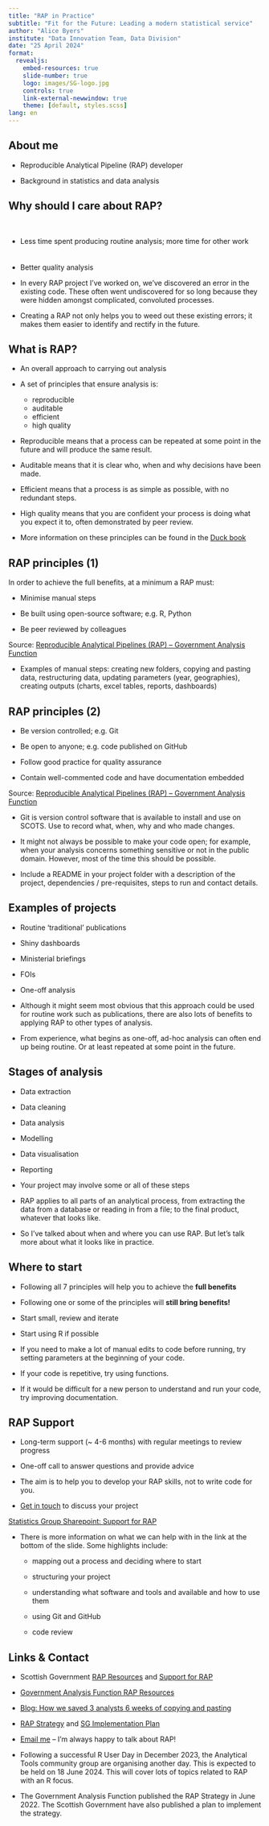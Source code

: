 ```yaml
---
title: "RAP in Practice"
subtitle: "Fit for the Future: Leading a modern statistical service"
author: "Alice Byers"
institute: "Data Innovation Team, Data Division"
date: "25 April 2024"
format:
  revealjs: 
    embed-resources: true
    slide-number: true
    logo: images/SG-logo.jpg
    controls: true
    link-external-newwindow: true
    theme: [default, styles.scss]
lang: en
---
```


## About me

* Reproducible Analytical Pipeline (RAP) developer

* Background in statistics and data analysis


## Why should I care about RAP?

<br>

::: {.incremental}

* Less time spent producing routine analysis; more time for other work

<div style="line-height:50%;"><br></div>

* Better quality analysis

:::

::: {.notes}
* In every RAP project I've worked on, we've discovered an error in the existing code. These often went undiscovered for so long because they were hidden amongst complicated, convoluted processes.

* Creating a RAP not only helps you to weed out these existing errors; it makes them easier to identify and rectify in the future.
:::


## What is RAP?

* An overall approach to carrying out analysis

* A set of principles that ensure analysis is:

   * reproducible
   * auditable
   * efficient
   * high quality
   
::: {.notes}
* Reproducible means that a process can be repeated at some point in the future and will produce the same result.

* Auditable means that it is clear who, when and why decisions have been made.

* Efficient means that a process is as simple as possible, with no redundant steps.

* High quality means that you are confident your process is doing what you expect it to, often demonstrated by peer review.

* More information on these principles can be found in the [Duck book](https://best-practice-and-impact.github.io/qa-of-code-guidance/principles.html)
:::
   
   
## RAP principles (1)

In order to achieve the full benefits, at a minimum a RAP must:

::: {.incremental}

* Minimise manual steps

* Be built using open-source software; e.g. R, Python

* Be peer reviewed by colleagues

:::

::: {.footer}
Source: [Reproducible Analytical Pipelines (RAP) – Government Analysis Function](https://analysisfunction.civilservice.gov.uk/support/reproducible-analytical-pipelines/)
:::

::: {.notes}
* Examples of manual steps: creating new folders, copying and pasting data, restructuring data, updating parameters (year, geographies), creating outputs (charts, excel tables, reports, dashboards) 

:::


## RAP principles (2)

::: {.incremental}

* Be version controlled; e.g. Git

* Be open to anyone; e.g. code published on GitHub

* Follow good practice for quality assurance

* Contain well-commented code and have documentation embedded

:::

::: footer
Source: [Reproducible Analytical Pipelines (RAP) – Government Analysis Function](https://analysisfunction.civilservice.gov.uk/support/reproducible-analytical-pipelines/)
:::

::: {.notes}
* Git is version control software that is available to install and use on SCOTS. Use to record what, when, why and who made changes. 

* It might not always be possible to make your code open; for example, when your analysis concerns something sensitive or not in the public domain. However, most of the time this should be possible. 

* Include a README in your project folder with a description of the project, dependencies / pre-requisites, steps to run and contact details.
:::

   
## Examples of projects

* Routine 'traditional' publications

* Shiny dashboards

* Ministerial briefings

* FOIs

* One-off analysis
   
::: {.notes}
* Although it might seem most obvious that this approach could be used for routine work such as publications, there are also lots of benefits to applying RAP to other types of analysis.

* From experience, what begins as one-off, ad-hoc analysis can often end up being routine. Or at least repeated at some point in the future. 
:::


## Stages of analysis

* Data extraction

* Data cleaning

* Data analysis

* Modelling

* Data visualisation

* Reporting

::: {.notes}
* Your project may involve some or all of these steps

* RAP applies to all parts of an analytical process, from extracting the data from a database or reading in from a file; to the final product, whatever that looks like.

* So I've talked about when and where you can use RAP. But let's talk more about what it looks like in practice.
:::


## Where to start

* Following all 7 principles will help you to achieve the **full benefits**

::: {.incremental}

* Following one or some of the principles will **still bring benefits!**

* Start small, review and iterate

:::

::: {.notes}
* Start using R if possible

* If you need to make a lot of manual edits to code before running, try setting parameters at the beginning of your code.

* If your code is repetitive, try using functions.

* If it would be difficult for a new person to understand and run your code, try improving documentation.
:::


## RAP Support

* Long-term support (~ 4-6 months) with regular meetings to review progress

* One-off call to answer questions and provide advice

* The aim is to help you to develop your RAP skills, not to write code for you.

* [Get in touch](mailto:alice.byers@gov.scot;thomas.wilson@gov.scot?subject=RAP Support) to discuss your project

::: {.footer}
[Statistics Group Sharepoint: Support for RAP](https://scotsconnect.sharepoint.com/sites/StatisticsGroup-Org-SG/SitePages/Support-for-Reproducible-Analytical-Pipelines.aspx)
:::

::: {.notes}
* There is more information on what we can help with in the link at the bottom of the slide. Some highlights include:

   * mapping out a process and deciding where to start
   
   * structuring your project
   
   * understanding what software and tools and available and how to use them
   
   * using Git and GitHub
   
   * code review
:::


## Links & Contact

* Scottish Government [RAP Resources](https://scotsconnect.sharepoint.com/sites/StatisticsGroup-Org-SG/SitePages/Reproducible-Analytical-Pipelines-Resources.aspx) and [Support for RAP](https://scotsconnect.sharepoint.com/sites/StatisticsGroup-Org-SG/SitePages/Support-for-Reproducible-Analytical-Pipelines.aspx)

* [Government Analysis Function RAP Resources](https://analysisfunction.civilservice.gov.uk/support/reproducible-analytical-pipelines/)

* [Blog: How we saved 3 analysts 6 weeks of copying and pasting](https://blogs.gov.scot/statistics/2023/07/24/reproducible-analytical-pipelines-how-we-saved-3-analysts-6-weeks-of-copying-and-pasting/)

* [RAP Strategy](https://analysisfunction.civilservice.gov.uk/policy-store/reproducible-analytical-pipelines-strategy/) and [SG Implementation Plan](https://analysisfunction.civilservice.gov.uk/support/reproducible-analytical-pipelines/departmental-rap-plans/initial-scottish-government-rap-strategy-implementation-plan-2023/)

* [Email me](mailto:alice.byers@gov.scot) -- I'm always happy to talk about RAP!

::: {.notes}
* Following a successful R User Day in December 2023, the Analytical Tools community group are organising another day. This is expected to be held on 18 June 2024. This will cover lots of topics related to RAP with an R focus.

* The Government Analysis Function published the RAP Strategy in June 2022. The Scottish Government have also published a plan to implement the strategy.
:::